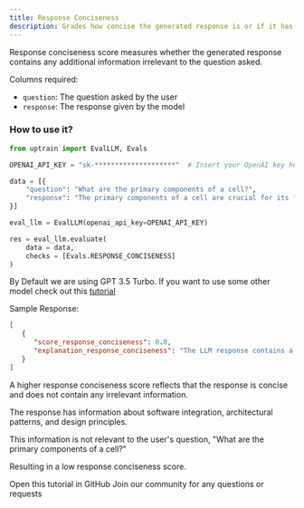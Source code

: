 ```yaml
---
title: Response Conciseness
description: Grades how concise the generated response is or if it has any additional irrelevant information for the question asked.
---
```


Response conciseness score measures whether the generated response contains any additional information irrelevant to the question asked.

Columns required:
- `question`: The question asked by the user
- `response`: The response given by the model

### How to use it?

```python
from uptrain import EvalLLM, Evals

OPENAI_API_KEY = "sk-********************"  # Insert your OpenAI key here

data = [{
    "question": "What are the primary components of a cell?",
    "response": "The primary components of a cell are crucial for its function. Speaking of components, the integration of software components in modern applications is a key challenge for developers. It requires careful consideration of architectural patterns and design principles."
}]

eval_llm = EvalLLM(openai_api_key=OPENAI_API_KEY)

res = eval_llm.evaluate(
    data = data,
    checks = [Evals.RESPONSE_CONCISENESS]
)
```
<Info>By Default we are using GPT 3.5 Turbo. If you want to use some other model check out this [tutorial](https://github.com/uptrain-ai/uptrain/blob/main/examples/open_source_evaluator_tutorial.ipynb)</Info>

Sample Response:
```json
[
   {
      "score_response_conciseness": 0.0,
      "explanation_response_conciseness": "The LLM response contains a lot of additional irrelevant information because it completely deviates from the user query about the primary components of a cell. Instead of providing relevant information about cell components, the response talks about software integration, architectural patterns, and design principles, which are not related to the user query at all. This additional information is not needed to answer the user's question and only serves to confuse and distract from the main topic."
   }
]

```
<Note>A higher response conciseness score reflects that the response is concise and does not contain any irrelevant information.</Note>

The response has information about software integration, architectural patterns, and design principles.

This information is not relevant to the user's question, "What are the primary components of a cell?"

Resulting in a low response conciseness score.

<CardGroup cols={2}>
  <Card
    title="Tutorial"
    href="https://github.com/uptrain-ai/uptrain/blob/main/examples/checks/response_quality/conciseness.ipynb"
    icon="github"
    color="#808080"
  >
    Open this tutorial in GitHub
  </Card>
  <Card
    title="Have Questions?"
    href="https://join.slack.com/t/uptraincommunity/shared_invite/zt-1yih3aojn-CEoR_gAh6PDSknhFmuaJeg"
    icon="slack"
    color="#808080"
  >
    Join our community for any questions or requests
  </Card>
</CardGroup>
